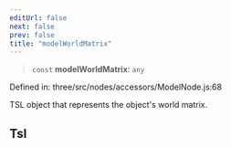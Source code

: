 ```yaml
---
editUrl: false
next: false
prev: false
title: "modelWorldMatrix"
---
```


> `const` **modelWorldMatrix**: `any`

Defined in: three/src/nodes/accessors/ModelNode.js:68

TSL object that represents the object's world matrix.

## Tsl

